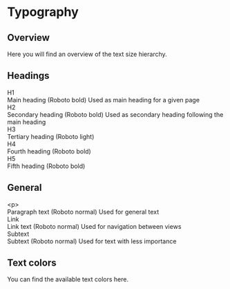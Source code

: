 
<Meta title="Foundations/Typography" />

# Typography

## Overview

Here you will find an overview of the text size hierarchy.

<GlobalStyle />

## Headings

<Canvas>
  <Box display="flex" flexDirection="column" gap={theme.spacing.medium} p={theme.spacing.large}>
    <Flexbox gap={theme.spacing.large}>
      <Heading as={"h1"}>H1</Heading>
      <div>
        <Heading as={"h1"}>Main heading (Roboto bold)</Heading>
        <Text>Used as main heading for a given page</Text>
      </div>
    </Flexbox>
    <Flexbox gap={theme.spacing.large}>
      <Heading as={"h2"}>H2</Heading>
      <div>
        <Heading as={"h2"}>Secondary heading (Roboto bold)</Heading>
        <Text>Used as secondary heading following the main heading</Text>
      </div>
    </Flexbox>
    <Flexbox gap={theme.spacing.large}>
      <Heading as={"h3"}>H3</Heading>
      <div>
        <Heading as={"h3"}>Tertiary heading (Roboto light)</Heading>
      </div>
    </Flexbox>
    <Flexbox gap={theme.spacing.large}>
      <Heading as={"h4"}>H4</Heading>
      <div>
        <Heading as={"h4"}>Fourth heading (Roboto bold)</Heading>
      </div>
    </Flexbox>
    <Flexbox gap={theme.spacing.large}>
      <Heading as={"h5"}>H5</Heading>
      <div>
        <Heading as={"h5"}>Fifth heading (Roboto bold)</Heading>
      </div>
    </Flexbox>
  </Box>
</Canvas>

## General

<Canvas>
  <Box display="flex" flexDirection="column" gap={theme.spacing.medium} p={theme.spacing.large}>
    <Flexbox gap={theme.spacing.large}>
      <Text as={"p"}>&lt;p&gt;</Text>
      <div>
        <Text as={"p"}>Paragraph text (Roboto normal)</Text>
        <Text>Used for general text</Text>
      </div>
    </Flexbox>
    <Flexbox gap={theme.spacing.large}>
      <Text as={"a"} href="/">Link</Text>
      <div>
        <Text as={"a"} href="/">Link text (Roboto normal)</Text>
        <Text>Used for navigation between views</Text>
      </div>
    </Flexbox>
    <Flexbox gap={theme.spacing.large}>
      <Text as={"p"} font={theme.font.types.subtext}>Subtext</Text>
      <div>
        <Text as={"p"} font={theme.font.types.subtext}>Subtext (Roboto normal)</Text>
        <Text>Used for text with less importance</Text>
      </div>
    </Flexbox>
  </Box>
</Canvas>

## Text colors

<p>You can find the available text colors <LinkTo kind="Foundations/Colors" style={{ color: '#1474f3' }}>here.</LinkTo></p>
